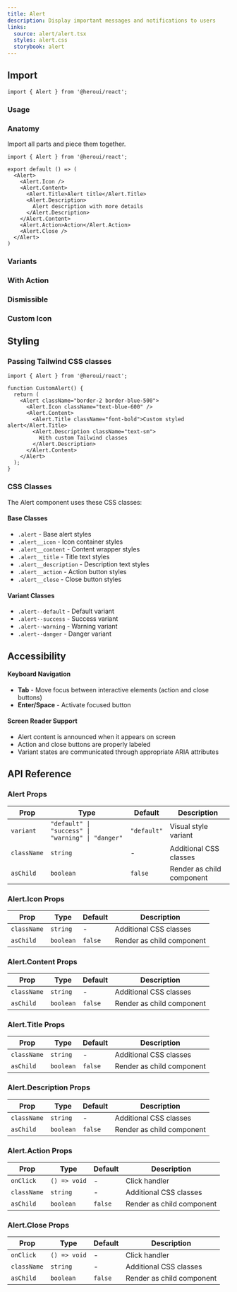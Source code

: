```yaml
---
title: Alert
description: Display important messages and notifications to users
links:
  source: alert/alert.tsx
  styles: alert.css
  storybook: alert
---
```


## Import

```tsx
import { Alert } from '@heroui/react';
```

### Usage

<ComponentPreview 
  name="alert-basic"
/>

### Anatomy

Import all parts and piece them together.

```tsx
import { Alert } from '@heroui/react';

export default () => (
  <Alert>
    <Alert.Icon />
    <Alert.Content>
      <Alert.Title>Alert title</Alert.Title>
      <Alert.Description>
        Alert description with more details
      </Alert.Description>
    </Alert.Content>
    <Alert.Action>Action</Alert.Action>
    <Alert.Close />
  </Alert>
)
```

### Variants

<ComponentPreview 
  name="alert-variants"
/>

### With Action

<ComponentPreview 
  name="alert-with-action"
/>

### Dismissible

<ComponentPreview 
  name="alert-dismissible"
/>

### Custom Icon

<ComponentPreview 
  name="alert-custom-icon"
/>

## Styling

### Passing Tailwind CSS classes

```tsx
import { Alert } from '@heroui/react';

function CustomAlert() {
  return (
    <Alert className="border-2 border-blue-500">
      <Alert.Icon className="text-blue-600" />
      <Alert.Content>
        <Alert.Title className="font-bold">Custom styled alert</Alert.Title>
        <Alert.Description className="text-sm">
          With custom Tailwind classes
        </Alert.Description>
      </Alert.Content>
    </Alert>
  );
}
```

### CSS Classes

The Alert component uses these CSS classes:

#### Base Classes
- `.alert` - Base alert styles
- `.alert__icon` - Icon container styles
- `.alert__content` - Content wrapper styles
- `.alert__title` - Title text styles
- `.alert__description` - Description text styles
- `.alert__action` - Action button styles
- `.alert__close` - Close button styles

#### Variant Classes
- `.alert--default` - Default variant
- `.alert--success` - Success variant
- `.alert--warning` - Warning variant
- `.alert--danger` - Danger variant

## Accessibility

#### Keyboard Navigation

- **Tab** - Move focus between interactive elements (action and close buttons)
- **Enter/Space** - Activate focused button

#### Screen Reader Support

- Alert content is announced when it appears on screen
- Action and close buttons are properly labeled
- Variant states are communicated through appropriate ARIA attributes

## API Reference

### Alert Props

| Prop | Type | Default | Description |
|------|------|---------|-------------|
| `variant` | `"default" \| "success" \| "warning" \| "danger"` | `"default"` | Visual style variant |
| `className` | `string` | - | Additional CSS classes |
| `asChild` | `boolean` | `false` | Render as child component |

### Alert.Icon Props

| Prop | Type | Default | Description |
|------|------|---------|-------------|
| `className` | `string` | - | Additional CSS classes |
| `asChild` | `boolean` | `false` | Render as child component |

### Alert.Content Props

| Prop | Type | Default | Description |
|------|------|---------|-------------|
| `className` | `string` | - | Additional CSS classes |
| `asChild` | `boolean` | `false` | Render as child component |

### Alert.Title Props

| Prop | Type | Default | Description |
|------|------|---------|-------------|
| `className` | `string` | - | Additional CSS classes |
| `asChild` | `boolean` | `false` | Render as child component |

### Alert.Description Props

| Prop | Type | Default | Description |
|------|------|---------|-------------|
| `className` | `string` | - | Additional CSS classes |
| `asChild` | `boolean` | `false` | Render as child component |

### Alert.Action Props

| Prop | Type | Default | Description |
|------|------|---------|-------------|
| `onClick` | `() => void` | - | Click handler |
| `className` | `string` | - | Additional CSS classes |
| `asChild` | `boolean` | `false` | Render as child component |

### Alert.Close Props

| Prop | Type | Default | Description |
|------|------|---------|-------------|
| `onClick` | `() => void` | - | Click handler |
| `className` | `string` | - | Additional CSS classes |
| `asChild` | `boolean` | `false` | Render as child component |